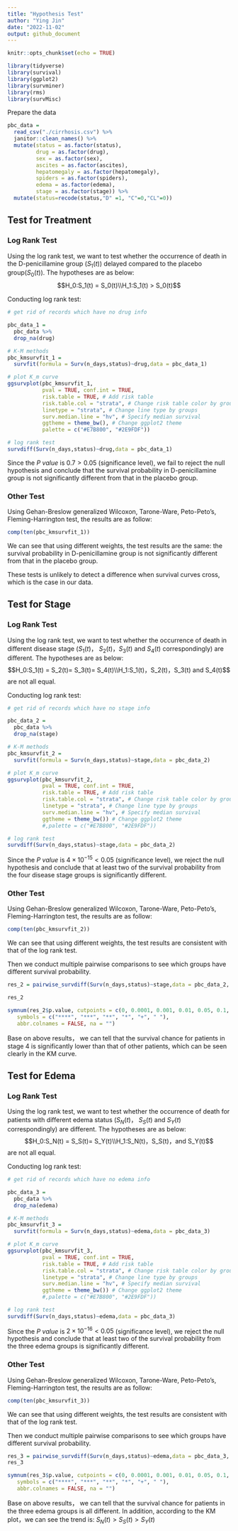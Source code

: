 ```yaml
---
title: "Hypothesis Test"
author: "Ying Jin"
date: "2022-11-02"
output: github_document
---
```


```r
knitr::opts_chunk$set(echo = TRUE)

library(tidyverse)
library(survival)
library(ggplot2)
library(survminer)
library(rms)
library(survMisc)
```

Prepare the data

```r
pbc_data = 
  read_csv("./cirrhosis.csv") %>% 
  janitor::clean_names() %>%
  mutate(status = as.factor(status),
         drug = as.factor(drug),
         sex = as.factor(sex),
         ascites = as.factor(ascites),
         hepatomegaly = as.factor(hepatomegaly),
         spiders = as.factor(spiders),
         edema = as.factor(edema),
         stage = as.factor(stage)) %>% 
  mutate(status=recode(status,"D" =1, "C"=0,"CL"=0))
```

## Test for Treatment

### Log Rank Test

Using the log rank test, we want to test whether the occurrence of death in the D-penicillamine group ($S_1(t)$) delayed compared to the placebo group($S_0(t)$). The hypotheses are as below:$$H_0:S_1(t) = S_0(t)\\H_1:S_1(t) > S_0(t)$$

Conducting log rank test:

```r
# get rid of records which have no drug info

pbc_data_1 = 
  pbc_data %>% 
  drop_na(drug)

# K-M methods
pbc_kmsurvfit_1 = 
  survfit(formula = Surv(n_days,status)~drug,data = pbc_data_1)

# plot K_m curve
ggsurvplot(pbc_kmsurvfit_1,
           pval = TRUE, conf.int = TRUE,
           risk.table = TRUE, # Add risk table
           risk.table.col = "strata", # Change risk table color by groups
           linetype = "strata", # Change line type by groups
           surv.median.line = "hv", # Specify median survival
           ggtheme = theme_bw(), # Change ggplot2 theme
           palette = c("#E7B800", "#2E9FDF"))

# log rank test
survdiff(Surv(n_days,status)~drug,data = pbc_data_1)
```

Since the $P\ value$ is $0.7 > 0.05$ (significance level), we fail to reject the null hypothesis and conclude that the survival probability in D-penicillamine group is not significantly different from that in the placebo group.

### Other Test

Using Gehan-Breslow generalized Wilcoxon, Tarone-Ware, Peto-Peto's, Fleming-Harrington test, the results are as follow:

```r
comp(ten(pbc_kmsurvfit_1))

```

We can see that using different weights, the test results are the same: the survival probability in D-penicillamine group is not significantly different from that in the placebo group.

These tests is unlikely to detect a difference when survival curves cross, which is the case in our data.

## Test for Stage

### Log Rank Test

Using the log rank test, we want to test whether the occurrence of death in different disease stage ($S_1(t)$， $S_2(t)$，$S_3(t)$ and $S_4(t)$ correspondingly) are different. The hypotheses are as below:$$H_0:S_1(t) = S_2(t)= S_3(t)= S_4(t)\\H_1:S_1(t)，S_2(t)，S_3(t) and S_4(t)$$ are not all equal.

Conducting log rank test:

```r
# get rid of records which have no stage info

pbc_data_2 = 
  pbc_data %>% 
  drop_na(stage)

# K-M methods
pbc_kmsurvfit_2 = 
  survfit(formula = Surv(n_days,status)~stage,data = pbc_data_2)

# plot K_m curve
ggsurvplot(pbc_kmsurvfit_2,
           pval = TRUE, conf.int = TRUE,
           risk.table = TRUE, # Add risk table
           risk.table.col = "strata", # Change risk table color by groups
           linetype = "strata", # Change line type by groups
           surv.median.line = "hv", # Specify median survival
           ggtheme = theme_bw()) # Change ggplot2 theme
           #,palette = c("#E7B800", "#2E9FDF"))

# log rank test
survdiff(Surv(n_days,status)~stage,data = pbc_data_2)
```

Since the $P\ value$ is $4\times10^{-15} < 0.05$ (significance level), we reject the null hypothesis and conclude that at least two of the survival probability from the four disease stage groups is significantly different.

### Other Test

Using Gehan-Breslow generalized Wilcoxon, Tarone-Ware, Peto-Peto's, Fleming-Harrington test, the results are as follow:

```r
comp(ten(pbc_kmsurvfit_2))

```

We can see that using different weights, the test results are consistent with that of the log rank test.

Then we conduct multiple pairwise comparisons to see which groups have different survival probability.

```r
res_2 = pairwise_survdiff(Surv(n_days,status)~stage,data = pbc_data_2, p.adjust.method = "bonferroni",rho = 0)

res_2

symnum(res_2$p.value, cutpoints = c(0, 0.0001, 0.001, 0.01, 0.05, 0.1, 1),
   symbols = c("****", "***", "**", "*", "+", " "),
   abbr.colnames = FALSE, na = "")

```

Base on above results， we can tell that the survival chance for patients in stage 4 is significantly lower than that of other patients, which can be seen clearly in the KM curve. 

## Test for Edema

### Log Rank Test

Using the log rank test, we want to test whether the occurrence of death for patients with different edema status ($S_N(t)$， $S_S(t)$ and $S_Y(t)$ correspondingly) are different. The hypotheses are as below:$$H_0:S_N(t) = S_S(t)= S_Y(t)\\H_1:S_N(t)，S_S(t)，and S_Y(t)$$ are not all equal.

Conducting log rank test:

```r
# get rid of records which have no edema info

pbc_data_3 = 
  pbc_data %>% 
  drop_na(edema)

# K-M methods
pbc_kmsurvfit_3 = 
  survfit(formula = Surv(n_days,status)~edema,data = pbc_data_3)

# plot K_m curve
ggsurvplot(pbc_kmsurvfit_3,
           pval = TRUE, conf.int = TRUE,
           risk.table = TRUE, # Add risk table
           risk.table.col = "strata", # Change risk table color by groups
           linetype = "strata", # Change line type by groups
           surv.median.line = "hv", # Specify median survival
           ggtheme = theme_bw()) # Change ggplot2 theme
           #,palette = c("#E7B800", "#2E9FDF"))

# log rank test
survdiff(Surv(n_days,status)~edema,data = pbc_data_3)
```

Since the $P\ value$ is $2\times10^{-16} < 0.05$ (significance level), we reject the null hypothesis and conclude that at least two of the survival probability from the three edema groups is significantly different.

### Other Test

Using Gehan-Breslow generalized Wilcoxon, Tarone-Ware, Peto-Peto's, Fleming-Harrington test, the results are as follow:

```r
comp(ten(pbc_kmsurvfit_3))

```

We can see that using different weights, the test results are consistent with that of the log rank test.

Then we conduct multiple pairwise comparisons to see which groups have different survival probability.

```r
res_3 = pairwise_survdiff(Surv(n_days,status)~edema,data = pbc_data_3, p.adjust.method = "bonferroni",rho = 0)
res_3

symnum(res_3$p.value, cutpoints = c(0, 0.0001, 0.001, 0.01, 0.05, 0.1, 1),
   symbols = c("****", "***", "**", "*", "+", " "),
   abbr.colnames = FALSE, na = "")

```

Base on above results， we can tell that the survival chance for patients in the three edema groups is all different. In addition, according to the KM plot，we can see the trend is: $S_N(t)>S_S(t)>S_Y(t)$
